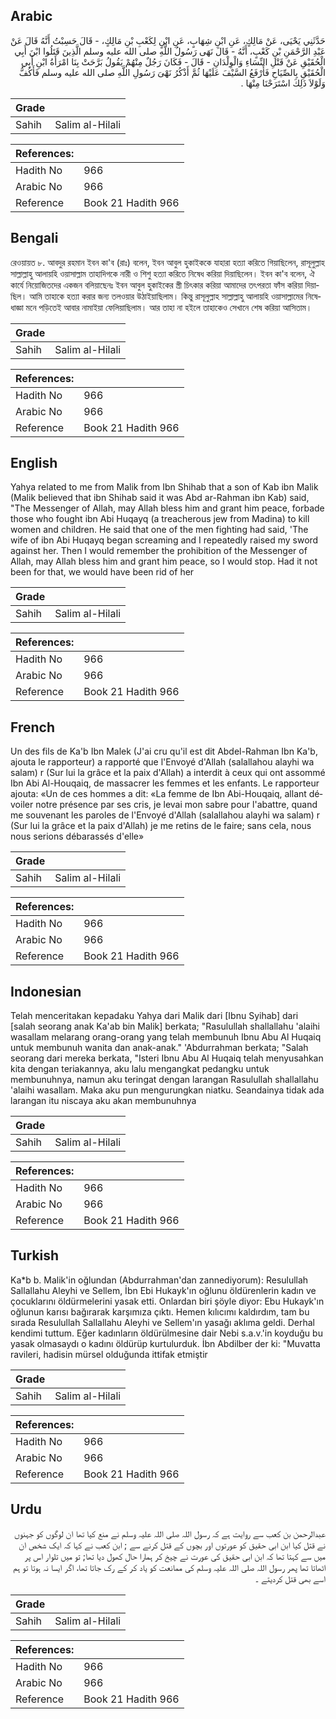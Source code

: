 ## Arabic


<div dir="rtl" lang="ar" style={{fontSize:'larger',backgroundColor:'#f8f9fa',padding:20}}>
حَدَّثَنِي يَحْيَى، عَنْ مَالِكٍ، عَنِ ابْنِ شِهَابٍ، عَنِ ابْنٍ لِكَعْبِ بْنِ مَالِكٍ، - قَالَ حَسِبْتُ أَنَّهُ قَالَ عَنْ عَبْدِ الرَّحْمَنِ بْنِ كَعْبٍ، أَنَّهُ - قَالَ نَهَى رَسُولُ اللَّهِ صلى الله عليه وسلم الَّذِينَ قَتَلُوا ابْنَ أَبِي الْحُقَيْقِ عَنْ قَتْلِ النِّسَاءِ وَالْوِلْدَانِ - قَالَ - فَكَانَ رَجُلٌ مِنْهُمْ يَقُولُ بَرَّحَتْ بِنَا امْرَأَةُ ابْنِ أَبِي الْحُقَيْقِ بِالصِّيَاحِ فَأَرْفَعُ السَّيْفَ عَلَيْهَا ثُمَّ أَذْكُرُ نَهْىَ رَسُولِ اللَّهِ صلى الله عليه وسلم فَأَكُفُّ وَلَوْلاَ ذَلِكَ اسْتَرَحْنَا مِنْهَا ‏.‏
</div>
<div style={{backgroundColor:'#f8f9fa',padding:20, marginBottom: 10}}><table> <thead> <tr> <th>Grade</th> <th></th> </tr> </thead> <tbody> <tr><td>Sahih</td><td>Salim al-Hilali</td></tr></tbody></table><table> <thead> <tr> <th>References:</th> <th></th> </tr> </thead> <tbody><tr><td>Hadith No</td><td>966</td></tr><tr><td>Arabic No</td><td>966</td></tr><tr><td>Reference</td><td>Book 21 Hadith 966</td></tr></tbody></table></div>

## Bengali


<div dir="ltr" lang="bn" style={{fontSize:'larger',backgroundColor:'#f8f9fa',padding:20}}>
রেওয়ায়ত ৮. আবদুর রহমান ইবন কা'ব (রাঃ) বলেন, ইবন আবুল হুকাইককে যাহারা হত্যা করিতে গিয়াছিলেন, রাসূলুল্লাহ সাল্লাল্লাহু আলায়হি ওয়াসাল্লাম তাহাদিগকে নারী ও শিশু হত্যা করিতে নিষেধ করিয়া দিয়াছিলেন। ইবন কা'ব বলেন, ঐ কার্যে নিয়োজিতদের একজন বলিয়াছেনঃ ইবন আবুল হুকাইকের স্ত্রী চিৎকার করিয়া আমাদের তৎপরতা ফাঁস করিয়া দিয়াছিল। আমি তাহাকে হত্যা করার জন্য তলওয়ার উঠাইয়াছিলাম। কিন্তু রাসূলুল্লাহ সাল্লাল্লাহু আলায়হি ওয়াসাল্লামের নিষেধাজ্ঞা মনে পড়িতেই আবার নামাইয়া ফেলিয়াছিলাম। আর তাহা না হইলে তাহাকেও সেখানে শেষ করিয়া আসিতাম।
</div>
<div style={{backgroundColor:'#f8f9fa',padding:20, marginBottom: 10}}><table> <thead> <tr> <th>Grade</th> <th></th> </tr> </thead> <tbody> <tr><td>Sahih</td><td>Salim al-Hilali</td></tr></tbody></table><table> <thead> <tr> <th>References:</th> <th></th> </tr> </thead> <tbody><tr><td>Hadith No</td><td>966</td></tr><tr><td>Arabic No</td><td>966</td></tr><tr><td>Reference</td><td>Book 21 Hadith 966</td></tr></tbody></table></div>

## English


<div dir="ltr" lang="en" style={{fontSize:'larger',backgroundColor:'#f8f9fa',padding:20}}>
Yahya related to me from Malik from Ibn Shihab that a son of Kab ibn Malik (Malik believed that ibn Shihab said it was Abd ar-Rahman ibn Kab) said, "The Messenger of Allah, may Allah bless him and grant him peace, forbade those who fought ibn Abi Huqayq (a treacherous jew from Madina) to kill women and children. He said that one of the men fighting had said, 'The wife of ibn Abi Huqayq began screaming and I repeatedly raised my sword against her. Then I would remember the prohibition of the Messenger of Allah, may Allah bless him and grant him peace, so I would stop. Had it not been for that, we would have been rid of her
</div>
<div style={{backgroundColor:'#f8f9fa',padding:20, marginBottom: 10}}><table> <thead> <tr> <th>Grade</th> <th></th> </tr> </thead> <tbody> <tr><td>Sahih</td><td>Salim al-Hilali</td></tr></tbody></table><table> <thead> <tr> <th>References:</th> <th></th> </tr> </thead> <tbody><tr><td>Hadith No</td><td>966</td></tr><tr><td>Arabic No</td><td>966</td></tr><tr><td>Reference</td><td>Book 21 Hadith 966</td></tr></tbody></table></div>

## French


<div dir="ltr" lang="fr" style={{fontSize:'larger',backgroundColor:'#f8f9fa',padding:20}}>
Un des fils de Ka'b Ibn Malek (J'ai cru qu'il est dit Abdel-Rahman Ibn Ka'b, ajouta le rapporteur) a rapporté que l'Envoyé d'Allah (salallahou alayhi wa salam) r (Sur lui la grâce et la paix d'Allah) a interdit à ceux qui ont assommé Ibn Abi Al-Houqaiq, de massacrer les femmes et les enfants. Le rapporteur ajouta: «Un de ces hommes a dit: «La femme de Ibn Abi-Houqaiq, allant dévoiler notre présence par ses cris, je levai mon sabre pour l'abattre, quand me souvenant les paroles de l'Envoyé d'Allah (salallahou alayhi wa salam) r (Sur lui la grâce et la paix d'Allah) je me retins de le faire; sans cela, nous nous serions débarassés d'elle»
</div>
<div style={{backgroundColor:'#f8f9fa',padding:20, marginBottom: 10}}><table> <thead> <tr> <th>Grade</th> <th></th> </tr> </thead> <tbody> <tr><td>Sahih</td><td>Salim al-Hilali</td></tr></tbody></table><table> <thead> <tr> <th>References:</th> <th></th> </tr> </thead> <tbody><tr><td>Hadith No</td><td>966</td></tr><tr><td>Arabic No</td><td>966</td></tr><tr><td>Reference</td><td>Book 21 Hadith 966</td></tr></tbody></table></div>

## Indonesian


<div dir="ltr" lang="id" style={{fontSize:'larger',backgroundColor:'#f8f9fa',padding:20}}>
Telah menceritakan kepadaku Yahya dari Malik dari [Ibnu Syihab] dari [salah seorang anak Ka'ab bin Malik] berkata; "Rasulullah shallallahu 'alaihi wasallam melarang orang-orang yang telah membunuh Ibnu Abu Al Huqaiq untuk membunuh wanita dan anak-anak." 'Abdurrahman berkata; "Salah seorang dari mereka berkata, "Isteri Ibnu Abu Al Huqaiq telah menyusahkan kita dengan teriakannya, aku lalu mengangkat pedangku untuk membunuhnya, namun aku teringat dengan larangan Rasulullah shallallahu 'alaihi wasallam. Maka aku pun mengurungkan niatku. Seandainya tidak ada larangan itu niscaya aku akan membunuhnya
</div>
<div style={{backgroundColor:'#f8f9fa',padding:20, marginBottom: 10}}><table> <thead> <tr> <th>Grade</th> <th></th> </tr> </thead> <tbody> <tr><td>Sahih</td><td>Salim al-Hilali</td></tr></tbody></table><table> <thead> <tr> <th>References:</th> <th></th> </tr> </thead> <tbody><tr><td>Hadith No</td><td>966</td></tr><tr><td>Arabic No</td><td>966</td></tr><tr><td>Reference</td><td>Book 21 Hadith 966</td></tr></tbody></table></div>

## Turkish


<div dir="ltr" lang="tr" style={{fontSize:'larger',backgroundColor:'#f8f9fa',padding:20}}>
Ka*b b. Malik'in oğlundan (Abdurrahman'dan zannediyorum): Resulullah Sallallahu Aleyhi ve Sellem, İbn Ebi Hukayk'ın oğlunu öldürenlerin kadın ve çocuklarını öldürmelerini yasak etti. Onlardan biri şöyle diyor: Ebu Hukayk'ın oğlunun karısı bağırarak karşımıza çıktı. Hemen kılıcımı kaldırdım, tam bu sırada Resulullah Sallallahu Aleyhi ve Sellem'ın yasağı aklıma geldi. Derhal kendimi tuttum. Eğer kadınların öldürülmesine dair Nebi s.a.v.'in koyduğu bu yasak olmasaydı o kadını öldürüp kurtulurduk. İbn Abdilber der ki: "Muvatta ravileri, hadisin mürsel olduğunda ittifak etmiştir
</div>
<div style={{backgroundColor:'#f8f9fa',padding:20, marginBottom: 10}}><table> <thead> <tr> <th>Grade</th> <th></th> </tr> </thead> <tbody> <tr><td>Sahih</td><td>Salim al-Hilali</td></tr></tbody></table><table> <thead> <tr> <th>References:</th> <th></th> </tr> </thead> <tbody><tr><td>Hadith No</td><td>966</td></tr><tr><td>Arabic No</td><td>966</td></tr><tr><td>Reference</td><td>Book 21 Hadith 966</td></tr></tbody></table></div>

## Urdu


<div dir="rtl" lang="ur" style={{fontSize:'larger',backgroundColor:'#f8f9fa',padding:20}}>
عبدالرحمن بن کعب سے روایت ہے کہ رسول اللہ صلی اللہ علیہ وسلم نے منع کیا تھا ان لوگوں کو جہنوں نے قتل کیا ابن ابی حقیق کو عورتوں اور بچوں کے قتل کرنے سے ; ابن کعب نے کہا کہ ایک شخص ان میں سے کہتا تھا کہ ابن ابی حقیق کی عورت نے چیخ کر ہمارا حال کھول دیا تھا; تو میں تلوار اس پر اٹھاتا تھا پھر رسول اللہ صلی اللہ علیہ وسلم کی ممانعت کو یاد کر کے رک جاتا تھا، اگر ایسا نہ ہوتا تو ہم اسے بھی قتل کردیتے ۔
</div>
<div style={{backgroundColor:'#f8f9fa',padding:20, marginBottom: 10}}><table> <thead> <tr> <th>Grade</th> <th></th> </tr> </thead> <tbody> <tr><td>Sahih</td><td>Salim al-Hilali</td></tr></tbody></table><table> <thead> <tr> <th>References:</th> <th></th> </tr> </thead> <tbody><tr><td>Hadith No</td><td>966</td></tr><tr><td>Arabic No</td><td>966</td></tr><tr><td>Reference</td><td>Book 21 Hadith 966</td></tr></tbody></table></div>